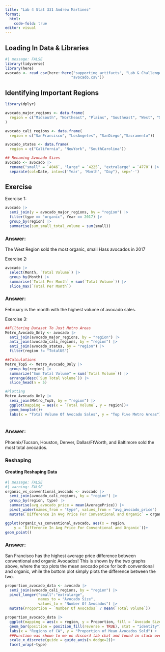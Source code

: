 ```yaml
---
title: "Lab 4 Stat 331 Andrew Martinez"
format:
  html:
    code-fold: true
editor: visual
---
```


## Loading In Data & Libraries

```r
#| message: FALSE
library(tidyverse)
library(here)
avocado <- read_csv(here::here("supporting_artifacts", "Lab & Challenge 4",
                              "avocado.csv"))
```

## Identifying Important Regions

```r
library(dplyr)

avocado_major_regions <- data.frame(
  region = c("Midsouth", "Northeast", "Plains", "Southeast", "West", "SouthCentral", "GreatLakes", "WestTexNewMexico" )
)

avocado_cali_regions <- data.frame(
  region = c("SanFrancisco", "LosAngeles", "SanDiego","Sacramento"))

avocado_states <- data.frame(
  region = c("California", "NewYork", "SouthCarolina"))

## Renaming Avocado Sizes
avocado <- avocado |> 
  rename("small" = `4046`, "large" = `4225`, "extralarge" = `4770`) |> 
  separate(col=Date, into=c('Year', 'Month', "Day"), sep='-')
```

## Exercise

Exercise 1:

```r
avocado |>
  semi_join(y = avocado_major_regions, by = "region") |> 
  filter(type == "organic", Year == 2017) |> 
  group_by(region) |> 
  summarise(sum_small_total_volume = sum(small))
```

### Answer:

The West Region sold the most organic, small Hass avocados in 2017

Exercise 2:

```r
avocado |> 
  select(Month, `Total Volume`) |> 
  group_by(Month) |> 
  summarise(`Total Per Month` = sum(`Total Volume`)) |> 
  slice_max(`Total Per Month`)

```

### Answer:

February is the month with the highest volume of avocado sales.

Exercise 3:

```r
##Filtering Dataset To Just Metro Areas
Metro_Avocado_Only <- avocado |> 
  anti_join(avocado_major_regions, by = "region") |> 
  anti_join(avocado_cali_regions, by = "region") |> 
  anti_join(avocado_states, by = "region") |> 
  filter(region != "TotalUS")

##Calculations
Metro_Top5 <- Metro_Avocado_Only |> 
  group_by(region) |> 
  summarize("Sum Total Volume" = sum(`Total Volume`)) |> 
  arrange(desc(`Sum Total Volume`)) |> 
  slice_head(n = 5)

#Plotting
Metro_Avocado_Only |> 
  semi_join(Metro_Top5, by = "region") |> 
  ggplot(mapping = aes(x = `Total Volume`, y = region))+
  geom_boxplot()+
  labs(x = "Total Volume Of Avocado Sales", y = "Top Five Metro Areas")
  
```

### Answer:

Phoenix/Tucson, Houston, Denver, Dallas/FtWorth, and Baltimore sold the most total avocados.

### Reshaping

#### Creating Reshaping Data

```r
#| message: FALSE
#| warning: FALSE
organic_vs_conventional_avocado <- avocado |>
  semi_join(avocado_cali_regions, by = "region") |> 
  group_by(region, type) |> 
  summarise(avg_avocado_price = mean(AveragePrice)) |> 
  pivot_wider(names_from = "type", values_from = "avg_avocado_price") |> 
  mutate(`Difference In Avg Price For Conventional and Organic` = organic - conventional)

ggplot(organic_vs_conventional_avocado, aes(x = region,
    y = `Difference In Avg Price For Conventional and Organic`))+
geom_point()

```

### Answer:

San Francisco has the highest average price difference between conventional and organic Avocados! This is shown by the two graphs above, where the top plots the mean avocado price for both conventional and organic, while the bottom plot simply plots the difference between the two.

```r
proportion_avocado_data <- avocado |>
  semi_join(avocado_cali_regions, by = "region") |> 
  pivot_longer("small":"extralarge",
               names_to = "Avocado Size",
               values_to = "Number Of Avocados") |> 
  mutate(Proportion = `Number Of Avocados` / mean(`Total Volume`))

proportion_avocado_data |> 
  ggplot(mapping = aes(x = region, y = Proportion, fill = `Avocado Size`))+
  geom_bar(position = position_fill(reverse = TRUE), stat = "identity") +
  labs(x = "Regions of CA", y = "Proportion of Mean Avocados Sold") + 
  ##Function was shown to me on discord lab chat and found in stack overflow
  scale_x_discrete(guide = guide_axis(n.dodge=2))+
  facet_wrap(~type)
  

```

